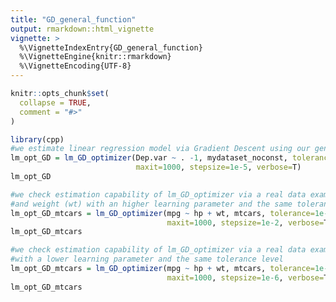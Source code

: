 ```yaml
---
title: "GD_general_function"
output: rmarkdown::html_vignette
vignette: >
  %\VignetteIndexEntry{GD_general_function}
  %\VignetteEngine{knitr::rmarkdown}
  %\VignetteEncoding{UTF-8}
---
```


```r
knitr::opts_chunk$set(
  collapse = TRUE,
  comment = "#>"
)
```

```r
library(cpp)
#we estimate linear regression model via Gradient Descent using our generated dataset, to see if the function works well
lm_opt_GD = lm_GD_optimizer(Dep.var ~ . -1, mydataset_noconst, tolerance=1e-3, 
                            maxit=1000, stepsize=1e-5, verbose=T)
lm_opt_GD

#we check estimation capability of lm_GD_optimizer via a real data example: describing fuel consumption with Gross horsepower (hp) 
#and weight (wt) with an higher learning parameter and the same tolerance level
lm_opt_GD_mtcars = lm_GD_optimizer(mpg ~ hp + wt, mtcars, tolerance=1e-3, 
                                   maxit=1000, stepsize=1e-2, verbose=T)
lm_opt_GD_mtcars 

#we check estimation capability of lm_GD_optimizer via a real data example: describing fuel consumption with Gross horsepower (hp) and weight (wt), 
#with a lower learning parameter and the same tolerance level
lm_opt_GD_mtcars = lm_GD_optimizer(mpg ~ hp + wt, mtcars, tolerance=1e-3,
                                   maxit=1000, stepsize=1e-6, verbose=T)
lm_opt_GD_mtcars 
```
